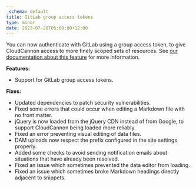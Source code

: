 ```yaml
---
_schema: default
title: GitLab group access tokens
type: minor
date: 2023-07-28T05:00:00+12:00
---
```

You can now authenticate with GitLab using a group access token, to give CloudCannon access to more finely scoped sets of resources. See [our documentation about this feature](/documentation/articles/connecting-a-gitlab-respository-as-your-source/) for more information.

**Features:**

* Support for GitLab group access tokens.

**Fixes:**

* Updated dependencies to patch security vulnerabilities.
* Fixed some errors that could occur when editing a Markdown file with no front matter.
* jQuery is now loaded from the jQuery CDN instead of from Google, to support CloudCannon being loaded more reliably.
* Fixed an error preventing visual editing of data files.
* DAM uploads now respect the prefix configured in the site settings properly.
* Added some checks to avoid sending notification emails about situations that have already been resolved.
* Fixed an issue which sometimes prevented the data editor from loading.
* Fixed an issue which sometimes broke Markdown headings directly adjacent to snippets.